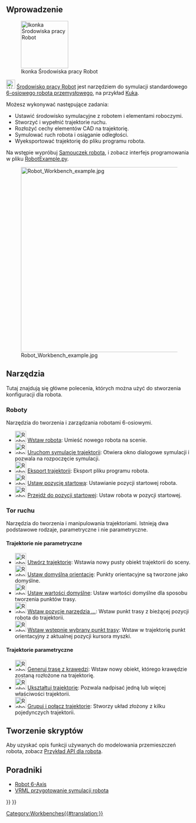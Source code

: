 <languages/>

{{Docnav/pl
|[[Reverse_Engineering_Workbench/pl|środowisko pracy Reverse Engineering]]
|[[Sketcher_Workbench/pl|środowisko pracy Sketcher]]
|IconL=Workbench_Reverse_Engineering.svg
|IconR=Workbench_Sketcher.svg
}}

{{VeryImportantMessage|Środowisko pracy FreeCAD Robot nie jest utrzymywane. Jeśli masz doświadczenie w tym temacie i jesteś zainteresowany jego utrzymaniem, poinformuj o swoich zamiarach w sekcji dla deweloperów na forum [https://forum.freecadweb.org/index.php FreeCAD].

Powodem, dla którego ten warsztat jest nadal w głównym kodzie źródłowym jest to, że jest on zaprogramowany w C++. Jeśli mógłby być zaprogramowany w Pythonie, to można by utworzyć [[external_workbenches|zewnętrzne środowisko]] i mógłby być przeniesiony do osobnego repozytorium.
}}

==Wprowadzenie==

[[Image:Workbench_Robot.svg|thumb|128px|Ikonka Środowiska pracy Robot]]

[[Image:Workbench_Robot.svg|24px]] [[Robot_Workbench|Środowisko pracy Robot]] jest narzędziem do symulacji standardowego [[Robot_6-Axis|6-osiowego robota przemysłowego]], na przykład [http://kuka.com/ Kuka].

Możesz wykonywać następujące zadania:
* Ustawić środowisko symulacyjne z robotem i elementami roboczymi.
* Stworzyć i wypełnić trajektorie ruchu.
* Rozłożyć cechy elementów CAD na trajektorię.
* Symulować ruch robota i osiąganie odległości.
* Wyeksportować trajektorię do pliku programu robota.

Na wstępie wypróbuj [[Robot_tutorial|Samouczek robota]], i zobacz interfejs programowania w pliku [https://github.com/FreeCAD/FreeCAD_sf_master/blob/master/src/Mod/Robot/RobotExample.py RobotExample.py].

{{TOCright}}
[[Image:Robot_Workbench_example.jpg|500px]]

==Narzędzia==
Tutaj znajdują się główne polecenia, których można użyć do stworzenia konfiguracji dla robota. 

===Roboty===
Narzędzia do tworzenia i zarządzania robotami 6-osiowymi.

* [[Image:Robot_CreateRobot.svg|30px]] [[Robot_CreateRobot/pl|Wstaw robota]]: Umieść nowego robota na scenie.
* [[Image:Robot_Simulate.svg|30px]] [[Robot_Simulate/pl|Uruchom symulacje trajektorii]]: Otwiera okno dialogowe symulacji i pozwala na rozpoczęcie symulacji.
* [[Image:Robot_Export.svg|30px]] [[Robot_Export/pl|Eksport trajektorii]]: Eksport pliku programu robota.
* [[Image:Robot_SetHomePos.svg|30px]] [[Robot_SetHomePos/pl|Ustaw pozycję startową]]: Ustawianie pozycji startowej robota.
* [[Image:Robot_RestoreHomePos.svg|30px]] [[Robot_RestoreHomePos/pl|Przejdź do pozycji startowej]]: Ustaw robota w pozycji startowej.

===Tor ruchu===
Narzędzia do tworzenia i manipulowania trajektoriami. Istnieją dwa podstawowe rodzaje, parametryczne i nie parametryczne.

====Trajektorie nie parametryczne====
* [[Image:Robot_CreateTrajectory.svg|30px]] [[Robot_CreateTrajectory/pl|Utwórz trajektorię]]: Wstawia nowy pusty obiekt trajektorii do sceny.
* [[Image:Robot_SetDefaultOrientation.svg|30px]] [[Robot_SetDefaultOrientation/pl|Ustaw domyślną orientację]]: Punkty orientacyjne są tworzone jako domyślne.
* [[Image:Robot_SetDefaultValues.svg|30px]] [[Robot_SetDefaultValues/pl|Ustaw wartości domyślne]]: Ustaw wartości domyślne dla sposobu tworzenia punktów trasy.
* [[Image:Robot_InsertWaypoint.svg|30px]] [[Robot_InsertWaypoint/pl|Wstaw pozycje narzędzia ...]]: Wstaw punkt trasy z bieżącej pozycji robota do trajektorii.
* [[Image:Robot_InsertWaypointPre.svg|30px]] [[Robot_InsertWaypointPre/pl|Wstaw wstępnie wybrany punkt trasy]]: Wstaw w trajektorię punkt orientacyjny z aktualnej pozycji kursora myszki.

====Trajektorie parametryczne====
* [[Image:Robot_Edge2Trac.svg|30px]] [[Robot_Edge2Trac/pl|Generuj trasę z krawędzi]]: Wstaw nowy obiekt, którego krawędzie zostaną rozłożone na trajektorię.
* [[Image:Robot_TrajectoryDressUp.svg|30px]] [[Robot_TrajectoryDressUp/pl|Ukształtuj trajektorię]]: Pozwala nadpisać jedną lub więcej właściwości trajektorii.
* [[Image:Robot_TrajectoryCompound.svg|30px]] [[Robot_TrajectoryCompound/pl|Grupuj i połącz trajektorie]]: Stworzy układ złożony z kilku pojedynczych trajektorii.

==Tworzenie skryptów==

Aby uzyskać opis funkcji używanych do modelowania przemieszczeń robota, zobacz [[Robot_API_example/pl|Przykład API dla robota]].

==Poradniki==
* [[Robot_6-Axis/pl|Robot 6-Axis]]
* [[VRML_Preparation_for_Robot_Simulation/pl|VRML przygotowanie symulacji robota]]


{{Docnav/pl
|[[Reverse_Engineering_Workbench/pl|środowisko pracy Reverse Engineering]]
|[[Sketcher_Workbench/pl|środowisko pracy Sketcher]]
|IconL=Workbench_Reverse_Engineering.svg
|IconR=Workbench_Sketcher.svg
}}

{{Robot Tools navi{{#translation:}}}}
{{Userdocnavi{{#translation:}}}}
[[Category:Workbenches{{#translation:}}]]